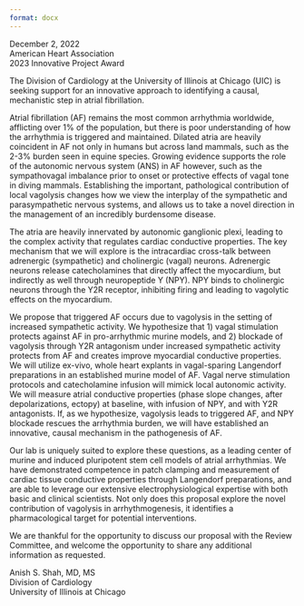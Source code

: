 ```yaml
---
format: docx
---
```


December 2, 2022  
American Heart Association  
2023 Innovative Project Award  

The Division of Cardiology at the University of Illinois at Chicago (UIC) is seeking support for an innovative approach to identifying a causal, mechanistic step in atrial fibrillation. 

Atrial fibrillation (AF) remains the most common arrhythmia worldwide, afflicting over 1% of the population, but there is poor understanding of how the arrhythmia is triggered and maintained. 
Dilated atria are heavily coincident in AF not only in humans but across land mammals, such as the 2-3% burden seen in equine species.
Growing evidence supports the role of the autonomic nervous system (ANS) in AF however, such as the sympathovagal imbalance prior to onset or protective effects of vagal tone in diving mammals.
Establishing the important, pathological contribution of local vagolysis changes how we view the interplay of the sympathetic and parasympathetic nervous systems, and allows us to take a novel direction in the management of an incredibly burdensome disease.

The atria are heavily innervated by autonomic ganglionic plexi, leading to the complex activity that regulates cardiac conductive properties. 
The key mechanism that we will explore is the intracardiac cross-talk between adrenergic (sympathetic) and cholinergic (vagal) neurons.
Adrenergic neurons release catecholamines that directly affect the myocardium, but indirectly as well through neuropeptide Y (NPY). 
NPY binds to cholinergic neurons through the Y2R receptor, inhibiting firing and leading to vagolytic effects on the myocardium.

We propose that triggered AF occurs due to vagolysis in the setting of increased sympathetic activity. 
We hypothesize that 1) vagal stimulation protects against AF in pro-arrhythmic murine models, and 2) blockade of vagolysis through Y2R antagonism under increased sympathetic activity protects from AF and creates improve myocardial conductive properties. 
We will utilize ex-vivo, whole heart explants in vagal-sparing Langendorf preparations in an established murine model of AF.
Vagal nerve stimulation protocols and catecholamine infusion will mimick local autonomic activity. 
We will measure atrial conductive properties (phase slope changes, after depolarizations, ectopy) at baseline, with infusion of NPY, and with Y2R antagonists. 
If, as we hypothesize, vagolysis leads to triggered AF, and NPY blockade rescues the arrhythmia burden, we will have established an innovative, causal mechanism in the pathogenesis of AF.

Our lab is uniquely suited to explore these questions, as a leading center of murine and induced pluripotent stem cell models of atrial arrhythmias.
We have demonstrated competence in patch clamping and measurement of cardiac tissue conductive properties through Langendorf preparations, and are able to leverage our extensive electrophysiological expertise with both basic and clinical scientists.
Not only does this proposal explore the novel contribution of vagolysis in arrhythmogenesis, it identifies a pharmacological target for potential interventions.

We are thankful for the opportunity to discuss our proposal with the Review Committee, and welcome the opportunity to share any additional information as requested. 

Anish S. Shah, MD, MS  
Division of Cardiology  
University of Illinois at Chicago  
